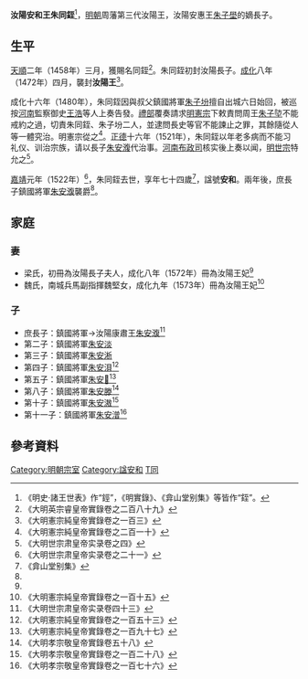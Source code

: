 '''汝陽安和王朱同銍'''<ref>《明史·諸王世表》作“鋞”，《明實錄》、《弇山堂别集》等皆作“銍”。</ref>{{BD|1449年||1522年||catIdx=Z朱}}，[[明朝|明朝]]周藩第三代汝陽王，汝陽安惠王[[朱子壆|朱子壆]]的嫡長子。

==生平==
[[天順_(明朝)|天順]]二年（1458年）三月，獲賜名同銍<ref>《大明英宗睿皇帝實錄卷之二百八十九》</ref>。朱同銍初封汝陽長子。[[成化|成化]]八年（1472年）四月，襲封'''汝陽王'''<ref name=x103>《大明憲宗純皇帝實錄卷之一百三》</ref>。

成化十六年（1480年），朱同銍因與叔父鎮國將軍[[朱子坋|朱子坋]]擅自出城六日始回，被巡按[[河南承宣布政使司|河南]]監察御史[[王浩_(成化進士)|王浩]]等人上奏告發。[[禮部|禮部]]覆奏請求[[明憲宗|明憲宗]]下敕責問周王[[朱子埅|朱子埅]]不能戒約之過，切責朱同銍、朱子坋二人，並逮問長史等官不能諫止之罪，其餘隨從人等一體究治。明憲宗從之<ref>《大明憲宗純皇帝實錄卷之二百一十》</ref>。[[正德_(明朝)|正德]]十六年（1521年），朱同銍以年老多病而不能习礼仪、训治宗族，请以長子[[朱安澓|朱安澓]]代治事。[[河南布政司|河南布政司]]核实後上奏以闻，[[明世宗|明世宗]]特允之<ref>《大明世宗肃皇帝实录卷之四》</ref>。

[[嘉靖|嘉靖]]元年（1522年）<ref>《大明世宗肃皇帝实录卷之二十一》</ref>，朱同銍去世，享年七十四歲<ref>《弇山堂别集》</ref>，諡號'''安和'''。兩年後，庶長子鎮國將軍[[朱安澓|朱安澓]]襲爵<ref name=s80/>。

==家庭==
===妻===
*梁氏，初冊為汝陽長子夫人，成化八年（1572年）冊為汝陽王妃<ref name=x103/>
*魏氏，南城兵馬副指揮魏堅女，成化九年（1573年）冊為汝陽王妃<ref>《大明憲宗純皇帝實錄卷之一百十五》</ref>

===子===
*庶長子：鎮國將軍→汝陽康肅王[[朱安澓|朱安澓]]<ref name=s80>《大明世宗肃皇帝实录卷四十三》</ref>
*第二子：鎮國將軍[[朱安淡|朱安淡]]
*第三子：鎮國將軍[[朱安淅|朱安淅]]
*第四子：鎮國將軍[[朱安浿|朱安浿]]<ref>《大明憲宗純皇帝實錄卷之一百五十三》</ref>
*第五子：鎮國將軍[[朱安𤂻|朱安𤂻]]<ref>《大明憲宗純皇帝實錄卷之一百九十七》</ref>
*第八子：鎮國將軍[[朱安滕|朱安滕]]<ref>《大明孝宗敬皇帝實錄卷五十八》</ref>
*第十子：鎮國將軍[[朱安滶|朱安滶]]<ref>《大明孝宗敬皇帝實錄卷之一百二十八》</ref>
*第十一子：鎮國將軍[[朱安潧|朱安潧]]<ref>《大明孝宗敬皇帝實錄卷之一百七十六》</ref>

==參考資料==
{{reflist|2}}

{{s-start}}
{{s-bef|before=父安惠王[[朱子壆|朱子壆]]}}
{{s-ttl|title=[[明朝藩王列表_(周王系)#汝陽國|明汝陽國國王]]|years=1472年－1522年}}
{{s-aft|after=子康肅王[[朱安澓|朱安澓]]}}
{{end}}

[[Category:明朝宗室|Category:明朝宗室]]
[[Category:諡安和|Category:諡安和]]
[[Category:朱姓|T同]]